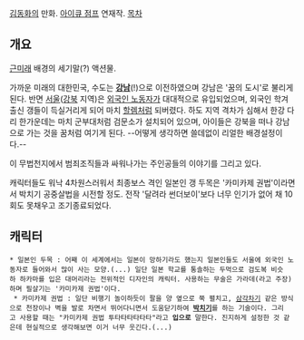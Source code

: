 [[김동화]]의 만화. [[아이큐 점프]] 연재작.
[[목차]]
== 개요 ==
[[근미래]] 배경의 세기말(?) 액션물.

가까운 미래의 대한민국, 수도는 '''[[강남]]'''(!)으로 이전하였으며 강남은 '꿈의 도시'로 불리게 된다. 반면 [[서울]]([[강북]] 지역)은 [[외국인 노동자]]가 대대적으로 유입되었으며, 외국인 학겨 출신 갱들이 득실거리게 되어 마치 [[할렘]]처럼 되버렸다. 하도 지역 격차가 심해서 한강 다리 한가운데는 마치 군부대처럼 검문소가 설치되어 있으며, 아이들은 강북을 떠나 강남으로 가는 것을 꿈처럼 여기게 된다. --어떻게 생각하면 쓸데없이 리얼한 배경설정이다.--

이 무법천지에서 범죄조직들과 싸워나가는 주인공들의 이야기를 그리고 있다.

캐릭터들도 워낙 4차원스러워서 최종보스 격인 일본인 갱 두목은 '카미카제 권법'이라면서 박치기 공중살법을 시전할 정도. 전작 '달려라 썬더보이'보다 너무 인기가 없어 채 10회도 못채우고 조기종료되었다.

== 캐릭터 ==
 * 일본인 두목 : 어째 이 세계에서는 일본이 망하기라도 했는지 일본인들도 서울에 외국인 노동자로 들어와서 많이 사는 모양.(...) 일단 일본 학교를 통솔하는 두먹으로 검도복 비슷하 하카마를 입은 대머리라는 전위적인 디자인의 캐릭터. 사용하는 무술은 가라데(라고 주장)하며 필살기는 '카미카제 권법'이다.
  * 카미카제 권법 : 일단 비행기 놀이하듯이 팔을 양 옆으로 쭉 펼치고, [[삼각차기]] 같은 방식으로 천장이나 벽을 발로 차면서 뛰어다니면서 도움닫기하여 '''[[박치기]]'''를 하는 기술이다. 그리고 사용할 때는 "카미카제 권법 투타타타타타타"라고 '''입으로''' 말한다. 진지하게 설정한 것 같은데 현실적으로 생각해보면 이거 너무 웃긴다.(...)

